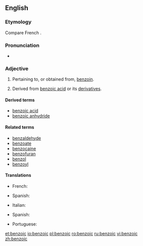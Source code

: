 ==English==

===Etymology===
Compare French {{term|benzoïque|lang=fr}}.

===Pronunciation===
* {{audio|en-us-benzoic.ogg|Audio (US)|lang=en}}

===Adjective===
{{en-adj|-}}

# Pertaining to, or obtained from, [[benzoin]].
# {{context|organic chemistry|lang=en}} Derived from [[benzoic acid]] or its [[derivative]]s.

====Derived terms====
* [[benzoic acid]]
* [[benzoic anhydride]]

====Related terms====
* [[benzaldehyde]]
* [[benzoate]]
* [[benzocaine]]
* [[benzofuran]]
* [[benzol]]
* [[benzoyl]]

====Translations====
{{trans-top|pertaining to, or obtained from, benzoin}}
* French: {{t+|fr|benzoïque}}
{{trans-mid}}
* Spanish: {{t|es|benzoico}}
{{trans-bottom}}

{{trans-top|derived from benzoic acid or its derivatives}}
* Italian: {{t+|it|benzoico}}
{{trans-mid}}
* Spanish: {{t|es|benzoico}}
{{trans-bottom}}

{{checktrans-top|derived from benzoic acid or its derivatives}}
{{trans-mid}}
* Portuguese: {{t-check|pt|benzóico}}
{{trans-bottom}}

[[et:benzoic]]
[[io:benzoic]]
[[pl:benzoic]]
[[ro:benzoic]]
[[ru:benzoic]]
[[vi:benzoic]]
[[zh:benzoic]]